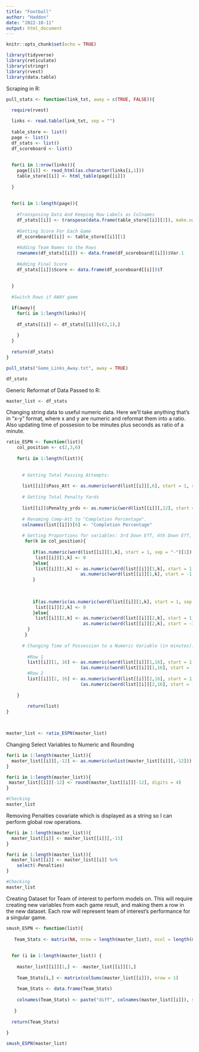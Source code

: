 ```yaml
---
title: "Football"
author: "Haddon"
date: "2022-10-11"
output: html_document
---
```


```r
knitr::opts_chunk$set(echo = TRUE)

library(tidyverse)
library(reticulate)
library(stringr)
library(rvest)
library(data.table)
```

Scraping in R:
```r

pull_stats <- function(link_txt, away = c(TRUE, FALSE)){
  
  require(rvest)

  links <- read.table(link_txt, sep = "")
  
  table_store <- list()
  page <- list()
  df_stats <- list()
  df_scoreboard <- list()
  
  
  for(i in 1:nrow(links)){
    page[[i]] <- read_html(as.character(links[i,1]))
    table_store[[i]] <- html_table(page[[i]])
    
  }
  
  
  for(i in 1:length(page)){
    
    #Transposing Data And Keeping Row Labels as Colnames
    df_stats[[i]] <- transpose(data.frame(table_store[[i]][2]), make.names =  1)
    
    #Getting Score For Each Game
    df_scoreboard[[i]] <- table_store[[i]][1]
    
    #Adding Team Names to the Rows
    rownames(df_stats[[i]]) <- data.frame(df_scoreboard[[i]])$Var.1
    
    #Adding Final Score
    df_stats[[i]]$Score <- data.frame(df_scoreboard[[i]])$T
    
    
  }
  
  #Switch Rows if AWAY game

  if(away){
    for(i in 1:length(links)){
    
    df_stats[[i]] <- df_stats[[i]][c(2,1),]  
    
    }
  }
  
  return(df_stats)
}

pull_stats("Game_Links_Away.txt", away = TRUE)
```


```r
df_stats
```


Generic Reformat of Data Passed to R:
```r
master_list <- df_stats
```

Changing string data to useful numeric data. Here we'll take anything that's in "x-y" format, where x and y are numeric and reformat them into a ratio. Also updating time of possesion to be minutes plus seconds as ratio of a minute.


```r
ratio_ESPN <- function(list){
    col_position <- c(2,3,6)
    
    for(i in 1:length(list)){
      
      
      # Getting Total Passing Attempts:
      
      list[[i]]$Pass_Att <- as.numeric(word(list[[i]][,6], start = 1, sep = "-"))
      
      # Getting Total Penalty Yards
      
      list[[i]]$Penalty_yrds <- as.numeric(word(list[[i]][,12], start = -1, sep = "-"))
      
      # Renaming Comp-Att to "Completion Percentage".
      colnames(list[[i]])[6] <- "Completion Percentage"
      
      # Getting Proportions for variables: 3rd Down Eff, 4th Down Eff, Completion.
       for(k in col_position){
        
          if(as.numeric(word(list[[i]][1,k], start = 1, sep = "-")[1]) == 0){
           list[[i]][1,k] <- 0
          }else{
           list[[i]][1,k] <- as.numeric(word(list[[i]][1,k], start = 1, sep = "-"))/
                            as.numeric(word(list[[i]][1,k], start = -1, sep = "-"))
          }
           
           
           
          if(as.numeric(as.numeric(word(list[[i]][1,k], start = 1, sep = "-"))[1]) == 0){
           list[[i]][2,k] <- 0
          }else{
           list[[i]][2,k] <- as.numeric(word(list[[i]][2,k], start = 1, sep = "-"))/
                             as.numeric(word(list[[i]][2,k], start = -1, sep = "-"))
        }
       } 
      
      # Changing Time of Possession to a Numeric Variable (in minutes):
      
        #Row 1
        list[[i]][1, 16] <- as.numeric(word(list[[i]][1,16], start = 1, sep = ":"))+
                            (as.numeric(word(list[[i]][1,16], start = -1, sep = ":"))/60)
        #Row 2
        list[[i]][2, 16] <- as.numeric(word(list[[i]][2,16], start = 1, sep = ":"))+
                            (as.numeric(word(list[[i]][2,16], start = -1, sep = ":"))/60)
                                            
    }
    
        return(list)
}
    


master_list <- ratio_ESPN(master_list)
```

Changing Select Variables to Numeric and Rounding
```r
for(i in 1:length(master_list)){
  master_list[[i]][,-12] <- as.numeric(unlist(master_list[[i]][,-12]))
}

for(i in 1:length(master_list)){
 master_list[[i]][-12] <- round(master_list[[i]][-12], digits = 4)
}

#Checking
master_list
```


Removing Penalties covariate which is displayed as a string so I can perform global row operations.
```r
for(i in 1:length(master_list)){
  master_list[[i]] <- master_list[[i]][,-15] 
}

for(i in 1:length(master_list)){
  master_list[[i]] <- master_list[[i]] %>% 
    select(-Penalties)
}

#Checking
master_list
```


Creating Dataset for Team of interest to perform models on. This will require creating new variables from each game result, and making them a row in the new dataset. Each row will represent team of interest's performance for a singular game.

```r

smush_ESPN <- function(list){
  
   Team_Stats <- matrix(NA, nrow = length(master_list), ncol = length(master_list[[1]]))
   
  
  for (i in 1:length(master_list)) {
    
    master_list[[i]][1,] <- -master_list[[i]][1,]
    
    Team_Stats[i,] <- matrix(colSums(master_list[[i]]), nrow = 1)
    
    Team_Stats <- data.frame(Team_Stats)
    
    colnames(Team_Stats) <- paste("diff", colnames(master_list[[i]]), sep = "\n")
    
   }
  
  return(Team_Stats)
  
}

smush_ESPN(master_list)


```
